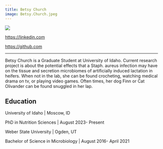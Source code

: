 ```yaml
---
title: Betsy Church
image: Betsy.Church.jpeg
---
```


![](images/Betsy.Church.jpg)

[https://linkedin.com](https://www.linkedin.com/in/betsy-church-ibclc-b66791121/)

[https://github.com](https://github.com/bcmommy42)

------------------------------------------------------------------------

Betsy Church is a Graduate Student at University of Idaho. Current research project is about the potential effects that a Staph. aureus infection may have on the tissue and secretion microbiomes of artificially induced lactation in heifers. When not in the lab, she can be found crocheting, watching medical drama on tv, or playing video games. Often times, her dog Finn or Cat Olivander can be found snuggled in her lap.

## Education

University of Idaho \| Moscow, ID

PhD in Nutrition Sciences \| August 2023- Present

Weber State University \| Ogden, UT

Bachelor of Science in Microbiology \| August 2016- April 2021
